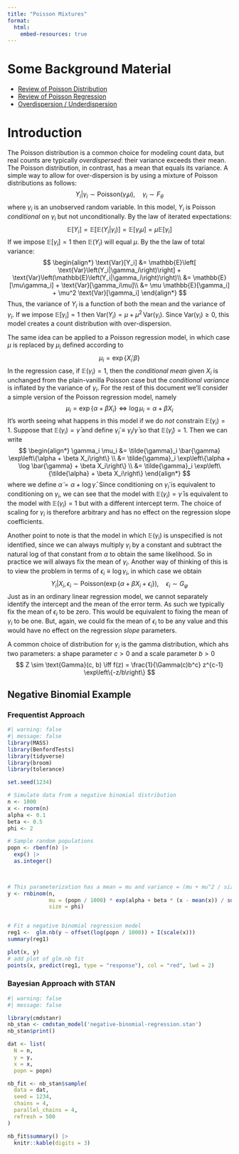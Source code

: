 ```yaml
---
title: "Poisson Mixtures"
format: 
  html:
    embed-resources: true
---
```


# Some Background Material 
- [Review of Poisson Distribution](https://youtu.be/8zNYfvmwhcM?si=Up2CkS1uNlt2W6ie)
- [Review of Poisson Regression](https://youtu.be/yoRDj3JsEqE?si=fGyGTL50HLzCtCvH) 
- [Overdispersion / Underdispersion](https://youtu.be/0_IUTi5Azyg?si=As3Sf6deAdv25S-b)


# Introduction 

The Poisson distribution is a common choice for modeling count data, but real counts are typically *overdispersed*: their variance exceeds their mean. 
The Poisson distribution, in contrast, has a mean that equals its variance.
A simple way to allow for over-dispersion is by using a mixture of Poisson distributions as follows:
$$
Y_i|\gamma_i \sim \text{Poisson}(\gamma_i \mu), \quad \gamma_i \sim F_\theta
$$
where $\gamma_i$ is an unobserved random variable. 
In this model, $Y_i$ is Poisson *conditional* on $\gamma_i$ but not unconditionally.
By the law of iterated expectations:
$$
\mathbb{E}[Y_i] = \mathbb{E}\left[ \mathbb{E}\left(Y_i|\gamma_i\right)\right] = \mathbb{E}[ \gamma_i \mu] = \mu \mathbb{E}[\gamma_i]
$$
If we impose $\mathbb{E}[\gamma_i] = 1$ then $\mathbb{E}(Y_i)$ will equal $\mu$.
By the the law of total variance:
$$
\begin{align*}
\text{Var}[Y_i] &= \mathbb{E}\left[ \text{Var}\left(Y_i|\gamma_i\right)\right] + \text{Var}\left(\mathbb{E}\left(Y_i|\gamma_i\right)\right)\\
&= \mathbb{E}[\mu\gamma_i] + \text{Var}[\gamma_i\mu]\\
&= \mu \mathbb{E}[\gamma_i] + \mu^2 \text{Var}[\gamma_i]
\end{align*}
$$
Thus, the variance of $Y_i$ is a function of both the mean and the variance of $\gamma_i$.
If we impose $\mathbb{E}[\gamma_i]=1$ then $\text{Var}(Y_i) = \mu + \mu^2\, \text{Var}(\gamma_i)$. 
Since $\text{Var}(\gamma_i) \geq 0$, this model creates a count distribution with over-dispersion. 

The same idea can be applied to a Poisson regression model, in which case $\mu$ is replaced by $\mu_i$ defined according to
$$
\mu_i = \exp\left\{X_i'\beta \right\}
$$
In the regression case, if $\mathbb{E}(\gamma_i)=1$, then the *conditional mean* given $X_i$ is unchanged from the plain-vanilla Poisson case but the *conditional variance* is inflated by the variance of $\gamma_i$.
For the rest of this document we'll consider a simple version of the Poisson regression model, namely
$$
\mu_i = \exp\left\{\alpha + \beta X_i\right\} \iff \log \mu_i = \alpha + \beta X_i
$$
It's worth seeing what happens in this model if we do *not* constrain $\mathbb{E}(\gamma_i)=1$.
Suppose that $\mathbb{E}(\gamma_i) = \bar{\gamma}$ and define $\tilde{\gamma}_i \equiv \gamma_i / \bar{\gamma}$ so that $\mathbb{E}(\tilde{\gamma}_i) = 1$. 
Then we can write 
$$
\begin{align*}
\gamma_i \mu_i  &= \tilde{\gamma}_i \bar{\gamma} \exp\left\{\alpha + \beta X_i\right\} \\
&= \tilde{\gamma}_i \exp\left\{\alpha + \log \bar{\gamma} +  \beta X_i\right\} \\
&= \tilde{\gamma}_i \exp\left\{\tilde{\alpha} + \beta X_i\right\} 
\end{align*}
$$
where we define $\tilde{\alpha} = \alpha + \log \bar{\gamma}$.
Since conditioning on $\tilde{\gamma}_i$ is equivalent to conditioning on $\gamma_i$, we can see that the model with $\mathbb{E}(\gamma_i) = \bar{\gamma}$ is equivalent to the model with $\mathbb{E}(\gamma_i) = 1$ but with a different intercept term. 
The choice of scaling for $\gamma_i$ is therefore arbitrary and has no effect on the regression slope coefficients. 

Another point to note is that the model in which $\mathbb{E}(\gamma_i)$ is unspecified is not identified, since we can always multiply $\gamma_i$ by a constant and subtract the natural log of that constant from $\alpha$ to obtain the same likelihood.
So in practice we will always fix the mean of $\gamma_i$. 
Another way of thinking of this is to view the problem in terms of $\epsilon_i \equiv \log \gamma_i$, in which case we obtain 
$$
Y_i|X_i, \epsilon_i \sim \text{Poisson}(\exp\{\alpha + \beta X_i + \epsilon_i\}), \quad \epsilon_i \sim G_\varphi
$$
Just as in an ordinary linear regression model, we cannot separately identify the intercept and the mean of the error term. 
As such we typically fix the mean of $\epsilon_i$ to be zero.
This would be equivalent to fixing the mean of $\gamma_i$ to be one.
But, again, we could fix the mean of $\epsilon_i$ to be any value and this would have no effect on the regression *slope* parameters. 


A common choice of distribution for $\gamma_i$ is the gamma distribution, which ahs two parameters: a shape parameter $c > 0$ and a scale parameter $b > 0$ 
$$
Z \sim \text{Gamma}(c, b) \iff f(z) = \frac{1}{\Gamma(c)b^c} z^{c-1} \exp\left\{-z/b\right\} 
$$

## Negative Binomial Example

### Frequentist Approach
```r
#| warning: false
#| message: false
library(MASS)
library(BenfordTests)
library(tidyverse)
library(broom)
library(tolerance)

set.seed(1234)

# Simulate data from a negative binomial distribution
n <- 1000
x <- rnorm(n) 
alpha <- 0.1
beta <- 0.5
phi <- 2

# Sample random populations
popn <- rbenf(n) |> 
  exp() |> 
  as.integer()
       


# This parameterization has a mean = mu and variance = (mu + mu^2 / size)
y <- rnbinom(n, 
             mu = (popn / 1000) * exp(alpha + beta * (x - mean(x)) / sd(x)), 
             size = phi)


# Fit a negative binomial regression model
reg1 <-  glm.nb(y ~ offset(log(popn / 1000)) + I(scale(x)))
summary(reg1)

plot(x, y)
# add plot of glm.nb fit
points(x, predict(reg1, type = "response"), col = "red", lwd = 2)
```

### Bayesian Approach with STAN

```r
#| warning: false
#| message: false

library(cmdstanr)
nb_stan <- cmdstan_model('negative-binomial-regression.stan')
nb_stan$print()

dat <- list(
  N = n,
  y = y,
  x = x,
  popn = popn)

nb_fit <- nb_stan$sample(
  data = dat,
  seed = 1234,
  chains = 4, 
  parallel_chains = 4,
  refresh = 500
)

nb_fit$summary() |> 
  knitr::kable(digits = 3)
```








